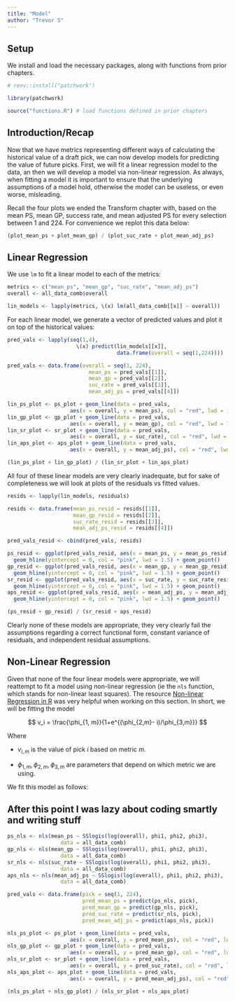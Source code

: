 ```yaml
---
title: "Model"
author: "Trevor S"
---
```


## Setup

We install and load the necessary packages, along with functions from prior chapters.

```r
# renv::install("patchwork")

library(patchwork)

source("functions.R") # load functions defined in prior chapters
```

## Introduction/Recap

Now that we have metrics representing different ways of calculating the historical value of a draft pick, we can now develop models for predicting the value of future picks. First, we will fit a linear regression model to the data, an then we will develop a model via non-linear regression. As always, when fitting a model it is important to ensure that the underlying assumptions of a model hold, otherwise the model can be useless, or even worse, misleading.

Recall the four plots we ended the Transform chapter with, based on the mean PS, mean GP, success rate, and mean adjusted PS for every selection between 1 and 224. For convenience we replot this data below:

```r
(plot_mean_ps + plot_mean_gp) / (plot_suc_rate + plot_mean_adj_ps)
```

## Linear Regression

We use `lm` to fit a linear model to each of the metrics:

```r
metrics <- c("mean_ps", "mean_gp", "suc_rate", "mean_adj_ps")
overall <- all_data_comb$overall

lin_models <- lapply(metrics, \(x) lm(all_data_comb[[x]] ~ overall))
```

For each linear model, we generate a vector of predicted values and plot it on top of the historical values:

```r
pred_vals <- lapply(seq(1,4), 
                      \(x) predict(lin_models[[x]], 
                                   data.frame(overall = seq(1,224))))

pred_vals <- data.frame(overall = seq(1, 224), 
                          mean_ps = pred_vals[[1]], 
                          mean_gp = pred_vals[[2]], 
                          suc_rate = pred_vals[[3]], 
                          mean_adj_ps = pred_vals[[4]])

lin_ps_plot <- ps_plot + geom_line(data = pred_vals, 
                    aes(x = overall, y = mean_ps), col = "red", lwd = 1.5)
lin_gp_plot <- gp_plot + geom_line(data = pred_vals, 
                    aes(x = overall, y = mean_gp), col = "red", lwd = 1.5)
lin_sr_plot <- sr_plot + geom_line(data = pred_vals, 
                    aes(x = overall, y = suc_rate), col = "red", lwd = 1.5)
lin_aps_plot <- aps_plot + geom_line(data = pred_vals, 
                    aes(x = overall, y = mean_adj_ps), col = "red", lwd = 1.5)

(lin_ps_plot + lin_gp_plot) / (lin_sr_plot + lin_aps_plot)
```

All four of these linear models are very clearly inadequate, but for sake of completeness we will look at plots of the residuals vs fitted values.

```r
resids <- lapply(lin_models, residuals)

resids <- data.frame(mean_ps_resid = resids[[1]], 
                     mean_gp_resid = resids[[2]], 
                     suc_rate_resid = resids[[3]], 
                     mean_adj_ps_resid = resids[[4]])

pred_vals_resid <- cbind(pred_vals, resids)

ps_resid <- ggplot(pred_vals_resid, aes(x = mean_ps, y = mean_ps_resid)) + 
  geom_hline(yintercept = 0, col = "pink", lwd = 1.5) + geom_point()
gp_resid <- ggplot(pred_vals_resid, aes(x = mean_gp, y = mean_gp_resid)) + 
  geom_hline(yintercept = 0, col = "pink", lwd = 1.5) + geom_point()
sr_resid <- ggplot(pred_vals_resid, aes(x = suc_rate, y = suc_rate_resid)) + 
  geom_hline(yintercept = 0, col = "pink", lwd = 1.5) + geom_point()
aps_resid <- ggplot(pred_vals_resid, aes(x = mean_adj_ps, y = mean_adj_ps_resid)) + 
  geom_hline(yintercept = 0, col = "pink", lwd = 1.5) + geom_point()

(ps_resid + gp_resid) / (sr_resid + aps_resid)
```

Clearly none of these models are appropriate, they very clearly fail the assumptions regarding a correct functional form, constant variance of residuals, and independent residual assumptions.

## Non-Linear Regression

Given that none of the four linear models were appropriate, we will reattempt to fit a model using non-linear regression (ie the `nls` function, which stands for non-linear least squares). The resource [Non-linear Regression in R](https://tuos-bio-data-skills.github.io/intro-stats-book/non-linear-regression-in-R.html) was very helpful when working on this section. In short, we will be fitting the model

$$
v_i = \frac{\phi_{1, m}}{1+e^{(\phi_{2,m}- i)/\phi_{3,m}}}
$$

Where

-   $v_{i,m}$ is the value of pick $i$ based on metric $m$.

-   $\phi_{1, m},\phi_{2, m},\phi_{3, m}$ are parameters that depend on which metric we are using.

We fit this model as follows:

## After this point I was lazy about coding smartly and writing stuff

```r
ps_nls <- nls(mean_ps ~ SSlogis(log(overall), phi1, phi2, phi3), 
                 data = all_data_comb)
gp_nls <- nls(mean_gp ~ SSlogis(log(overall), phi1, phi2, phi3), 
                 data = all_data_comb)
sr_nls <- nls(suc_rate ~ SSlogis(log(overall), phi1, phi2, phi3), 
                 data = all_data_comb)
aps_nls <- nls(mean_adj_ps ~ SSlogis(log(overall), phi1, phi2, phi3), 
                 data = all_data_comb)

pred_vals <- data.frame(pick = seq(1, 224), 
                        pred_mean_ps = predict(ps_nls, pick), 
                        pred_mean_gp = predict(gp_nls, pick), 
                        pred_suc_rate = predict(sr_nls, pick), 
                        pred_mean_adj_ps = predict(aps_nls, pick)) 

nls_ps_plot <- ps_plot + geom_line(data = pred_vals, 
                    aes(x = overall, y = pred_mean_ps), col = "red", lwd = 1.5)
nls_gp_plot <- gp_plot + geom_line(data = pred_vals, 
                    aes(x = overall, y = pred_mean_gp), col = "red", lwd = 1.5)
nls_sr_plot <- sr_plot + geom_line(data = pred_vals, 
                    aes(x = overall, y = pred_suc_rate), col = "red", lwd = 1.5)
nls_aps_plot <- aps_plot + geom_line(data = pred_vals, 
                    aes(x = overall, y = pred_mean_adj_ps), col = "red", lwd = 1.5)

(nls_ps_plot + nls_gp_plot) / (nls_sr_plot + nls_aps_plot)
```
